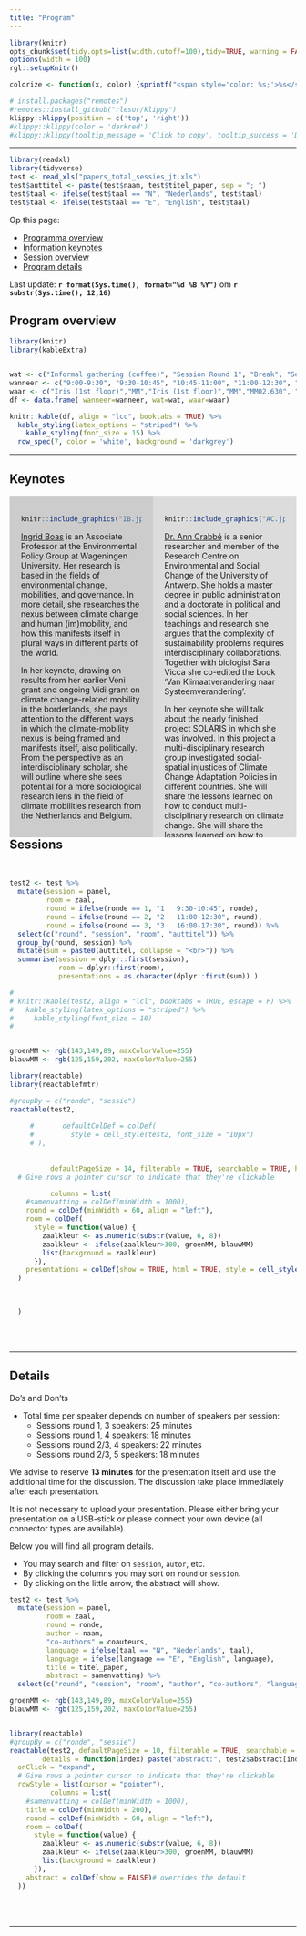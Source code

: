 ```yaml
---
title: "Program"
---  
```



  
```r
library(knitr)
opts_chunk$set(tidy.opts=list(width.cutoff=100),tidy=TRUE, warning = FALSE, message = FALSE,comment = "#>", cache=TRUE, class.source=c("test"), class.output=c("test2"), cache.lazy = FALSE)
options(width = 100) 
rgl::setupKnitr()

colorize <- function(x, color) {sprintf("<span style='color: %s;'>%s</span>", color, x) }

```

```r
# install.packages("remotes")
#remotes::install_github("rlesur/klippy")
klippy::klippy(position = c('top', 'right'))
#klippy::klippy(color = 'darkred')
#klippy::klippy(tooltip_message = 'Click to copy', tooltip_success = 'Done')
```

<!-- U kunt het programma hier downloaden als pdf [dvds2024.pdf]().   -->

----  

```r
library(readxl)
library(tidyverse)
test <- read_xls("papers_total_sessies_jt.xls")
test$auttitel <- paste(test$naam, test$titel_paper, sep = "; ")
test$taal <- ifelse(test$taal == "N", "Nederlands", test$taal)
test$taal <- ifelse(test$taal == "E", "English", test$taal)
```


Op this page:  

- [Programma overview](#overview)
- [Information keynotes](#keynotes)  
- [Session overview](#sessions)  
- [Program details](#details) 

Last update: **`r format(Sys.time(), format="%d %B %Y")`** om **`r substr(Sys.time(), 12,16)`**


## Program overview {#overview}


```r
library(knitr)
library(kableExtra)


wat <- c("Informal gathering (coffee)", "Session Round 1", "Break", "Session Round 2", "General Assembly NSV (lunch included)", "Lunch break", "Plenary Session (keynote)", "Break"," Session Round 3", "Drinks")
wanneer <- c("9:00-9:30", "9:30-10:45", "10:45-11:00", "11:00-12:30", "12:30-13:45", "12:30-13:45", "13:45-15:30", "15:30-16:00", "16:00-17:30", "17:30-18:30" )
waar <- c("Iris (1st floor)","MM","Iris (1st floor)","MM","MM02.630", "Refter","MM00.029","Iris (1st floor)","MM","Iris (1st floor)")
df <- data.frame( wanneer=wanneer, wat=wat, waar=waar)

knitr::kable(df, align = "lcc", booktabs = TRUE) %>%
  kable_styling(latex_options = "striped") %>% 
    kable_styling(font_size = 15) %>% 
  row_spec(7, color = 'white', background = 'darkgrey') 
```


--- 

## Keynotes  {#keynotes}
 
 
<!---
<div style="background-color: blue; width: 100%; height: 650px;">  --->

<div style="background-color: #CCCCCC; width: 50%; height: 600px; float:left; margin: auto; padding: 20px; box-sizing: border-box; overflow-y: auto;">  

```r
knitr::include_graphics("IB.jpg")
``` 

[Ingrid Boas]( https://www.wur.nl/en/persons/ingrid-boas.htm) is an Associate Professor at the Environmental Policy Group at Wageningen University. Her research is based in the fields of environmental change, mobilities, and governance. In more detail, she researches the nexus between climate change and human (im)mobility, and how this manifests itself in plural ways in different parts of the world.  

In her keynote, drawing on results from her earlier Veni grant and ongoing Vidi grant on climate change-related mobility in the borderlands, she pays attention to the different ways in which the climate-mobility nexus is being framed and manifests itself, also politically. From the perspective as an interdisciplinary scholar, she will outline where she sees potential for a more sociological research lens in the field of climate mobilities research from the Netherlands and Belgium. 

 

</div>  
  
<div style="background-color: #DCDCDC; width: 50%; height: 600px; float:left; margin: auto; padding: 20px; box-sizing: border-box; overflow-y: auto;"> 


```r
knitr::include_graphics("AC.jpeg")
``` 

[Dr. Ann Crabbé](https://www.uantwerpen.be/en/staff/ann-crabbe/) is a senior researcher and member of the Research Centre on Environmental and Social Change of the University of Antwerp. She holds a master degree in public administration and a doctorate in political and social sciences. In her teachings and research she argues that the complexity of sustainability problems requires interdisciplinary collaborations. Together with biologist Sara Vicca she co-edited the book ‘Van Klimaatverandering naar Systeemverandering’.  

In her keynote she will talk about the nearly finished project SOLARIS in which she was involved. In this project a multi-disciplinary research group investigated social-spatial injustices of Climate Change Adaptation Policies in different countries. She will share the lessons learned on how to conduct multi-disciplinary research on climate change. She will share the lessons learned on how to conduct (and get funding for) multi-disciplinary research on climate change and the role sociologist can and need to play. 



</div>  

<br> <br>
<br> <br>

---  


## Sessions {#sessions}

<br>  


```r
test2 <- test %>%
  mutate(session = panel,
         room = zaal,
         round = ifelse(ronde == 1, "1   9:30-10:45", ronde), 
         round = ifelse(round == 2, "2   11:00-12:30", round),
         round = ifelse(round == 3, "3   16:00-17:30", round)) %>%
  select(c("round", "session", "room", "auttitel")) %>%
  group_by(round, session) %>%
  mutate(sum = paste0(auttitel, collapse = "<br>")) %>%
  summarise(session = dplyr::first(session), 
            room = dplyr::first(room),
            presentations = as.character(dplyr::first(sum)) )

# 
# knitr::kable(test2, align = "lcl", booktabs = TRUE, escape = F) %>%
#   kable_styling(latex_options = "striped") %>% 
#     kable_styling(font_size = 10)  
# 


groenMM <- rgb(143,149,89, maxColorValue=255)
blauwMM <- rgb(125,159,202, maxColorValue=255)

library(reactable)
library(reactablefmtr)

#groupBy = c("ronde", "sessie")
reactable(test2, 
          
     #       defaultColDef = colDef(
     #         style = cell_style(test2, font_size = "10px")
     # ),
          
          
          defaultPageSize = 14, filterable = TRUE, searchable = TRUE, highlight = TRUE, showPageSizeOptions = TRUE, pageSizeOptions = c(4, 14, 28, 50), showPagination = TRUE,
  # Give rows a pointer cursor to indicate that they're clickable

          columns = list(
    #samenvatting = colDef(minWidth = 1000),
    round = colDef(minWidth = 60, align = "left"),
    room = colDef(
      style = function(value) {
        zaalkleur <- as.numeric(substr(value, 6, 8))
        zaalkleur <- ifelse(zaalkleur>300, groenMM, blauwMM)
        list(background = zaalkleur)
      }),
    presentations = colDef(show = TRUE, html = TRUE, style = cell_style(test2, font_size = "10px") )# overrides the default
  )

  
  
  )


```

<br> 
<br> 

---  

## Details {#details}

Do's and Don'ts

- Total time per speaker depends on number of speakers per session: 
    - Sessions round 1, 3 speakers: 25 minutes  
    - Sessions round 1, 4 speakers: 18 minutes  
    - Sessions round 2/3, 4 speakers: 22 minutes   
    - Sessions round 2/3, 5 speakers: 18 minutes    
    
We advise to reserve **13 minutes** for the presentation itself and use the additional time for the discussion. The discussion take place immediately after each presentation. 

It is not necessary to upload your presentation. Please either bring your presentation on a USB-stick or please connect your own device (all connector types are available). 

Below you will find all program details.  

- You may search and filter on `session`, `autor`, etc. 
- By clicking the columns you may sort on `round` or `session`.  
- By clicking on the little arrow, the abstract will show. 

```r
test2 <- test %>% 
  mutate(session = panel,
         room = zaal,
         round = ronde,
         author = naam,
         "co-authors" = coauteurs,
         language = ifelse(taal == "N", "Nederlands", taal),
         language = ifelse(language == "E", "English", language),
         title = titel_paper, 
         abstract = samenvatting) %>%
  select(c("round", "session", "room", "author", "co-authors", "language", "title", "abstract"))

groenMM <- rgb(143,149,89, maxColorValue=255)
blauwMM <- rgb(125,159,202, maxColorValue=255)


library(reactable)
#groupBy = c("ronde", "sessie")
reactable(test2, defaultPageSize = 10, filterable = TRUE, searchable = TRUE, highlight = TRUE, showPageSizeOptions = TRUE, pageSizeOptions = c(4, 10, 50, 100, 200), showPagination = TRUE,
        details = function(index) paste("abstract:", test2$abstract[index]),
  onClick = "expand",
  # Give rows a pointer cursor to indicate that they're clickable
  rowStyle = list(cursor = "pointer"),
          columns = list(
    #samenvatting = colDef(minWidth = 1000),
    title = colDef(minWidth = 200), 
    round = colDef(minWidth = 60, align = "left"),
    room = colDef(
      style = function(value) {
        zaalkleur <- as.numeric(substr(value, 6, 8))
        zaalkleur <- ifelse(zaalkleur>300, groenMM, blauwMM)
        list(background = zaalkleur)
      }),
    abstract = colDef(show = FALSE)# overrides the default
  ))
```

<br> <br>

--- 






